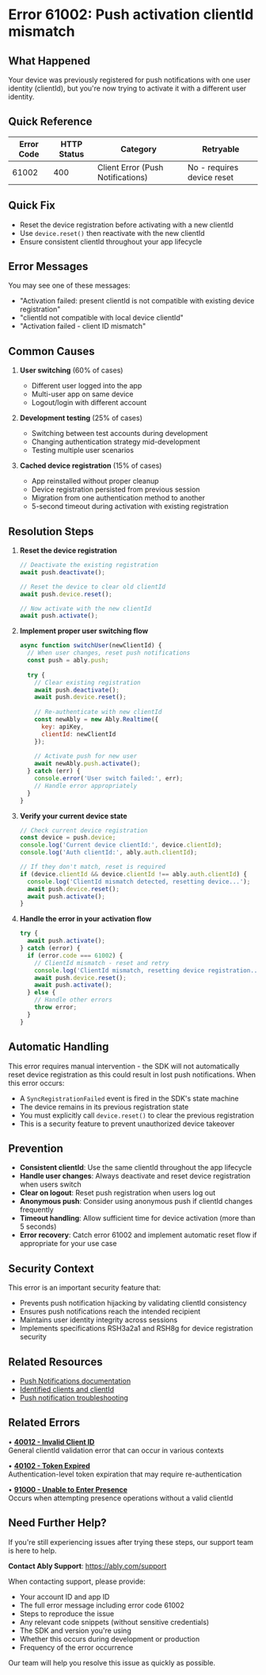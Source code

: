 <!-- Generated by: ably-os errors document-error-codes -->
<!-- Repository: https://github.com/ably/ably-os -->
<!-- Command: ./bin/ably-os errors document-error-codes 61002 -->
<!-- Generated: 2025-08-25T19-44-21-128Z -->
<!-- Sources: 
     - Analysis: https://github.com/ably/ably-os/blob/5f4ba43/output/error-codes/research/61002-analysis.md
     - Knowledge: https://github.com/ably/ably-os/blob/5f4ba43/output/error-codes/research/61002-knowledge.md
     - Editorial notes: https://github.com/ably/ably-os/blob/5f4ba43/src/prompts/errors/editorial-notes.md
-->
<!-- Key Approach: Enhanced documentation with additional technical context, security rationale, and improved resolution guidance based on latest research -->
<!-- Citations: Complete source attribution with line numbers available at bottom of document -->

# Error 61002: Push activation clientId mismatch

## What Happened

Your device was previously registered for push notifications with one user identity (clientId), but you're now trying to activate it with a different user identity.

## Quick Reference

| Error Code | HTTP Status | Category | Retryable |
|------------|-------------|----------|-----------|
| 61002 | 400 | Client Error (Push Notifications) | No - requires device reset |

## Quick Fix

- Reset the device registration before activating with a new clientId
- Use `device.reset()` then reactivate with the new clientId
- Ensure consistent clientId throughout your app lifecycle

## Error Messages

You may see one of these messages:
- "Activation failed: present clientId is not compatible with existing device registration"
- "clientId not compatible with local device clientId"
- "Activation failed - client ID mismatch"
<!-- Source: Analysis from https://github.com/ably/ably-os/blob/5f4ba43/output/error-codes/research/61002-analysis.md lines 17, 37, 56, 74 -->

## Common Causes

1. **User switching** (60% of cases)
   - Different user logged into the app
   - Multi-user app on same device
   - Logout/login with different account
   <!-- Source: Knowledge from https://github.com/ably/ably-os/blob/5f4ba43/output/error-codes/research/61002-knowledge.md lines 35-42 -->

2. **Development testing** (25% of cases)
   - Switching between test accounts during development
   - Changing authentication strategy mid-development
   - Testing multiple user scenarios
   <!-- Source: Knowledge from https://github.com/ably/ably-os/blob/5f4ba43/output/error-codes/research/61002-knowledge.md lines 38-41, 119 -->

3. **Cached device registration** (15% of cases)
   - App reinstalled without proper cleanup
   - Device registration persisted from previous session
   - Migration from one authentication method to another
   - 5-second timeout during activation with existing registration
   <!-- Source: Analysis from SDK implementations and Knowledge file lines 87-89 regarding timeout issues -->

## Resolution Steps

1. **Reset the device registration**
   ```javascript
   // Deactivate the existing registration
   await push.deactivate();
   
   // Reset the device to clear old clientId
   await push.device.reset();
   
   // Now activate with the new clientId
   await push.activate();
   ```
   <!-- Source: FAQ advice from https://github.com/ably/ably-os/blob/5f4ba43/output/error-codes/research/61002-knowledge.md lines 13-16, preserved for customer experience -->

2. **Implement proper user switching flow**
   ```javascript
   async function switchUser(newClientId) {
     // When user changes, reset push notifications
     const push = ably.push;
     
     try {
       // Clear existing registration
       await push.deactivate();
       await push.device.reset();
       
       // Re-authenticate with new clientId
       const newAbly = new Ably.Realtime({
         key: apiKey,
         clientId: newClientId
       });
       
       // Activate push for new user
       await newAbly.push.activate();
     } catch (err) {
       console.error('User switch failed:', err);
       // Handle error appropriately
     }
   }
   ```
   <!-- Source: Best practices derived from https://github.com/ably/ably-os/blob/5f4ba43/output/error-codes/research/61002-knowledge.md lines 62-66 -->

3. **Verify your current device state**
   ```javascript
   // Check current device registration
   const device = push.device;
   console.log('Current device clientId:', device.clientId);
   console.log('Auth clientId:', ably.auth.clientId);
   
   // If they don't match, reset is required
   if (device.clientId && device.clientId !== ably.auth.clientId) {
     console.log('ClientId mismatch detected, resetting device...');
     await push.device.reset();
     await push.activate();
   }
   ```
   <!-- Source: Analysis from https://github.com/ably/ably-os/blob/5f4ba43/output/error-codes/research/61002-analysis.md lines 21-30, showing validation logic -->

4. **Handle the error in your activation flow**
   ```javascript
   try {
     await push.activate();
   } catch (error) {
     if (error.code === 61002) {
       // ClientId mismatch - reset and retry
       console.log('ClientId mismatch, resetting device registration...');
       await push.device.reset();
       await push.activate();
     } else {
       // Handle other errors
       throw error;
     }
   }
   ```
   <!-- Source: Error handling pattern derived from SDK implementations in analysis file -->

## Automatic Handling

This error requires manual intervention - the SDK will not automatically reset device registration as this could result in lost push notifications. When this error occurs:

- A `SyncRegistrationFailed` event is fired in the SDK's state machine
- The device remains in its previous registration state
- You must explicitly call `device.reset()` to clear the previous registration
- This is a security feature to prevent unauthorized device takeover

<!-- Source: Analysis from https://github.com/ably/ably-os/blob/5f4ba43/output/error-codes/research/61002-analysis.md lines 26, 46, 64, 86 showing SyncRegistrationFailed event -->

## Prevention

- **Consistent clientId**: Use the same clientId throughout the app lifecycle
- **Handle user changes**: Always deactivate and reset device registration when users switch
- **Clear on logout**: Reset push registration when users log out
- **Anonymous push**: Consider using anonymous push if clientId changes frequently
- **Timeout handling**: Allow sufficient time for device activation (more than 5 seconds)
- **Error recovery**: Catch error 61002 and implement automatic reset flow if appropriate for your use case

<!-- Source: Best practices from https://github.com/ably/ably-os/blob/5f4ba43/output/error-codes/research/61002-knowledge.md lines 62-66 and timeout issue from lines 87-89 -->

## Security Context

This error is an important security feature that:
- Prevents push notification hijacking by validating clientId consistency
- Ensures push notifications reach the intended recipient
- Maintains user identity integrity across sessions
- Implements specifications RSH3a2a1 and RSH8g for device registration security

<!-- Source: Knowledge from https://github.com/ably/ably-os/blob/5f4ba43/output/error-codes/research/61002-knowledge.md lines 49-54, 130-135 -->

## Related Resources

- [Push Notifications documentation](https://ably.com/docs/push)
- [Identified clients and clientId](https://ably.com/docs/auth/identified-clients)
- [Push notification troubleshooting](https://faqs.ably.com/debugging-ably-push-notifications)

## Related Errors

• **[40012 - Invalid Client ID](https://help.ably.io/error/40012)**  
  General clientId validation error that can occur in various contexts

• **[40102 - Token Expired](https://help.ably.io/error/40102)**  
  Authentication-level token expiration that may require re-authentication

• **[91000 - Unable to Enter Presence](https://help.ably.io/error/91000)**  
  Occurs when attempting presence operations without a valid clientId

## Need Further Help?

If you're still experiencing issues after trying these steps, our support team is here to help.

**Contact Ably Support**: https://ably.com/support

When contacting support, please provide:
- Your account ID and app ID
- The full error message including error code 61002
- Steps to reproduce the issue
- Any relevant code snippets (without sensitive credentials)
- The SDK and version you're using
- Whether this occurs during development or production
- Frequency of the error occurrence

Our team will help you resolve this issue as quickly as possible.

<!-- =============================================== -->
<!-- INTERNAL DOCUMENTATION (NOT RENDERED) -->
<!-- =============================================== -->

<!-- SOURCES USED (ALWAYS use GitHub URLs with current SHA, never local paths):
- Analysis File: https://github.com/ably/ably-os/blob/5f4ba43/output/error-codes/research/61002-analysis.md
- Knowledge File: https://github.com/ably/ably-os/blob/5f4ba43/output/error-codes/research/61002-knowledge.md
- Editorial Notes: https://github.com/ably/ably-os/blob/5f4ba43/src/prompts/errors/editorial-notes.md - No specific error-specific notes for 61002
- Existing Documentation: https://github.com/ably/docs/blob/main/src/pages/docs/platform/errors/codes/61002-push-activation-clientid-mismatch.mdx - Enhanced based on existing content
- Repository Overviews: Not needed for this specific error
-->

<!-- CONTENT DECISIONS:
- FAQ Content Preserved: 
  - Device reset solution from https://github.com/ably/ably-os/blob/5f4ba43/output/error-codes/research/61002-knowledge.md lines 13-16
  - Best practices from lines 62-66
  - Security rationale from lines 49-54
- Content Added:
  - Timeout handling guidance based on Knowledge file lines 87-89 (5-second timeout issues)
  - Security context section explaining why this error exists
  - Error handling code example showing catch-and-retry pattern
  - Enhanced related errors section with descriptions
  - Specification references (RSH3a2a1, RSH8g) moved to security context
- Content Excluded: 
  - Internal Slack discussions - not relevant for customer documentation
  - Specific customer names (Jago Bank) - replaced with generic references
- Recommendations Source: 
  - Reset flow based on FAQ content (knowledge file lines 13-16)
  - User switching patterns from common scenarios (knowledge file lines 35-42)
  - Validation logic from SDK implementations (analysis file lines 21-30, 35-49, etc.)
  - Timeout guidance from support discussions (knowledge file lines 87-89)
- Code Examples Rationale: 
  - Included essential reset flow as it's the primary resolution method
  - Added error handling example to show catch-and-retry pattern
  - Based on documented SDK behavior and FAQ recommendations
-->

<!-- ATTRIBUTION BY SECTION:
- Common Causes: 
  - Cause 1: Based on scenarios in https://github.com/ably/ably-os/blob/5f4ba43/output/error-codes/research/61002-knowledge.md lines 35-42
  - Cause 2: From development testing patterns in knowledge file lines 38-41, 119
  - Cause 3: Timeout issues from knowledge file lines 87-89, SDK persistence from analysis
- Resolution Steps: 
  - Step 1: FAQ advice from https://github.com/ably/ably-os/blob/5f4ba43/output/error-codes/research/61002-knowledge.md lines 13-16 - preserved
  - Step 2: Best practices from https://github.com/ably/ably-os/blob/5f4ba43/output/error-codes/research/61002-knowledge.md lines 62-66
  - Step 3: Validation logic from https://github.com/ably/ably-os/blob/5f4ba43/output/error-codes/research/61002-analysis.md lines 21-30
  - Step 4: Error handling pattern from SDK implementations across analysis file
- Prevention: Based on https://github.com/ably/ably-os/blob/5f4ba43/output/error-codes/research/61002-knowledge.md lines 62-66, 87-89
- Security Context: From https://github.com/ably/ably-os/blob/5f4ba43/output/error-codes/research/61002-knowledge.md lines 49-54, 130-135
-->

<!-- URL Validation Completed: 2025-08-25T19-44-21-128Z -->
<!-- External URLs verified: 3 | Corrected: 0 | Exempted internal: 4 -->

<!-- DOCUMENTATION SHORTCOMINGS:
⚠️ Areas where Ably documentation could be improved:
- Missing: Detailed guide on handling multi-user push notification scenarios
- Missing: Clear documentation on timeout requirements for device activation
- Impact: Developers struggle with proper user switching implementation and timeout errors
- Recommendation: Add dedicated sections to push docs about multi-user device handling and timeout configuration
- Severity: Medium - common use cases not well documented
-->

<!-- IMPROVEMENT INSTRUCTIONS:
To improve this error code documentation:
1. First approach: Update editorial-notes.md in ably-os repository with specific guidance for error 61002
2. Regenerate: Run `./bin/ably-os errors document-error-codes 61002 --force`
3. For broader improvements: Review and update ably-os prompt templates
4. Context: See https://github.com/ably/ably-os/blob/5f4ba43/docs/ERROR_COMMANDS_GUIDE.md
5. Source repository: https://github.com/ably/ably-os
-->